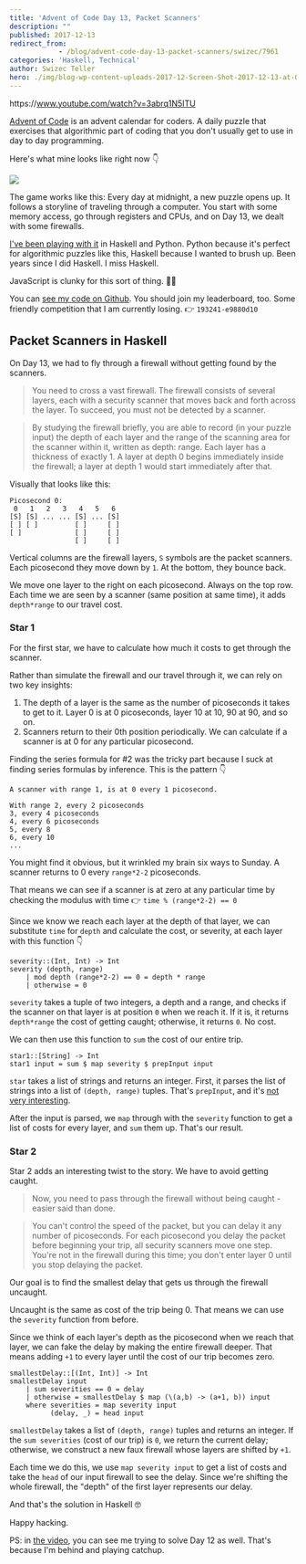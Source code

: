 ```yaml
---
title: 'Advent of Code Day 13, Packet Scanners'
description: ""
published: 2017-12-13
redirect_from: 
            - /blog/advent-code-day-13-packet-scanners/swizec/7961
categories: 'Haskell, Technical'
author: Swizec Teller
hero: ./img/blog-wp-content-uploads-2017-12-Screen-Shot-2017-12-13-at-08.14.34-inline.png
---
```

https&#x3A;//www.youtube.com/watch?v=3abrq1N5ITU



[Advent of Code](https://adventofcode.com/) is an advent calendar for coders. A daily puzzle that exercises that algorithmic part of coding that you don't usually get to use in day to day programming.



Here's what mine looks like right now 👇



![](./img/blog-wp-content-uploads-2017-12-Screen-Shot-2017-12-13-at-08.14.34-inline.png)



The game works like this: Every day at midnight, a new puzzle opens up. It follows a storyline of traveling through a computer. You start with some memory access, go through registers and CPUs, and on Day 13, we dealt with some firewalls.



[I've been playing with it](https://www.youtube.com/playlist?list=PLF8WgaD4xmjWaUkBRoQiYGCV3WSKRH0pU) in Haskell and Python. Python because it's perfect for algorithmic puzzles like this, Haskell because I wanted to brush up. Been years since I did Haskell. I miss Haskell.



JavaScript is clunky for this sort of thing. 🤷‍♀️



You can [see my code on Github](https://github.com/Swizec/advent-of-code-2017). You should join my leaderboard, too. Some friendly competition that I am currently losing. 👉 `193241-e9880d10`



## Packet Scanners in Haskell



On Day 13, we had to fly through a firewall without getting found by the scanners.



> You need to cross a vast firewall. The firewall consists of several layers, each with a security scanner that moves back and forth across the layer. To succeed, you must not be detected by a scanner.



> By studying the firewall briefly, you are able to record (in your puzzle input) the depth of each layer and the range of the scanning area for the scanner within it, written as depth: range. Each layer has a thickness of exactly 1. A layer at depth 0 begins immediately inside the firewall; a layer at depth 1 would start immediately after that.



Visually that looks like this:



```
Picosecond 0:
 0   1   2   3   4   5   6
[S] [S] ... ... [S] ... [S]
[ ] [ ]         [ ]     [ ]
[ ]             [ ]     [ ]
                [ ]     [ ]
```



Vertical columns are the firewall layers, `S` symbols are the packet scanners. Each picosecond they move down by `1`. At the bottom, they bounce back.



We move one layer to the right on each picosecond. Always on the top row. Each time we are seen by a scanner (same position at same time), it adds `depth*range` to our travel cost.



### Star 1



For the first star, we have to calculate how much it costs to get through the scanner.



Rather than simulate the firewall and our travel through it, we can rely on two key insights:



1. The depth of a layer is the same as the number of picoseconds it takes to get to it. Layer 0 is at 0 picoseconds, layer 10 at 10, 90 at 90, and so on.
2. Scanners return to their 0th position periodically. We can calculate if a scanner is at 0 for any particular picosecond.



Finding the series formula for #2 was the tricky part because I suck at finding series formulas by inference. This is the pattern 👇



```
A scanner with range 1, is at 0 every 1 picosecond.

With range 2, every 2 picoseconds
3, every 4 picoseconds
4, every 6 picoseconds
5, every 8
6, every 10
...
```



You might find it obvious, but it wrinkled my brain six ways to Sunday. A scanner returns to 0 every `range*2-2` picoseconds.



That means we can see if a scanner is at zero at any particular time by checking the modulus with time 👉 `time % (range*2-2) == 0`



Since we know we reach each layer at the depth of that layer, we can substitute `time` for `depth` and calculate the cost, or severity, at each layer with this function 👇



```
severity::(Int, Int) -> Int
severity (depth, range)
    | mod depth (range*2-2) == 0 = depth * range
    | otherwise = 0
```



`severity` takes a tuple of two integers, a depth and a range, and checks if the scanner on that layer is at position `0` when we reach it. If it is, it returns `depth*range` the cost of getting caught; otherwise, it returns `0`. No cost.



We can then use this function to `sum` the cost of our entire trip.



```
star1::[String] -> Int
star1 input = sum $ map severity $ prepInput input
```



`star` takes a list of strings and returns an integer. First, it parses the list of strings into a list of `(depth, range)` tuples. That's `prepInput`, and it's [not very interesting](https://github.com/Swizec/advent-of-code-2017/blob/master/13.hs#L50).



After the input is parsed, we `map` through with the `severity` function to get a list of costs for every layer, and `sum` them up. That's our result.



### Star 2



Star 2 adds an interesting twist to the story. We have to avoid getting caught.



> Now, you need to pass through the firewall without being caught - easier said than done.



> You can't control the speed of the packet, but you can delay it any number of picoseconds. For each picosecond you delay the packet before beginning your trip, all security scanners move one step. You're not in the firewall during this time; you don't enter layer 0 until you stop delaying the packet.



Our goal is to find the smallest delay that gets us through the firewall uncaught.



Uncaught is the same as cost of the trip being 0. That means we can use the `severity` function from before.



Since we think of each layer's depth as the picosecond when we reach that layer, we can fake the delay by making the entire firewall deeper. That means adding `+1` to every layer until the cost of our trip becomes zero.



```
smallestDelay::[(Int, Int)] -> Int
smallestDelay input
    | sum severities == 0 = delay
    | otherwise = smallestDelay $ map (\(a,b) -> (a+1, b)) input
    where severities = map severity input
          (delay, _) = head input
```



`smallestDelay` takes a list of `(depth, range)` tuples and returns an integer. If the `sum severities` (cost of our trip) is `0`, we return the current delay; otherwise, we construct a new faux firewall whose layers are shifted by `+1`.



Each time we do this, we use `map severity input` to get a list of costs and take the `head` of our input firewall to see the delay. Since we're shifting the whole firewall, the "depth" of the first layer represents our delay.



And that's the solution in Haskell 🤓



Happy hacking.



PS: in [the video](https://www.youtube.com/watch?v=3abrq1N5ITU), you can see me trying to solve Day 12 as well. That's because I'm behind and playing catchup.